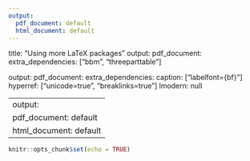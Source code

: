---
output:
  pdf_document: default
  html_document: default
---
title: "Using more LaTeX packages"
output: 
  pdf_document:
    extra_dependencies: ["bbm", "threeparttable"]
    
output: 
  pdf_document:
    extra_dependencies:
      caption: ["labelfont={bf}"]
      hyperref: ["unicode=true", "breaklinks=true"]
      lmodern: null
      
\usepackage[labelfont={bf}]{caption} 
\usepackage[unicode=true, breaklinks=true]{hyperref}
\usepackage{lmodern}
---
output:
  pdf_document: default
  html_document: default
---

```{r setup, include=FALSE}
knitr::opts_chunk$set(echo = TRUE)
```

<title> Optimizing Linear Models of MTCARS dataset<title>

```{r echo=TRUE} 
library(datasets)
data("mtcars")
```
Check the internal structure of dataset

```{r echo=TRUE}
dim(mtcars)
str(mtcars)
head(mtcars)
tail(mtcars)
names(mtcars)
```
Check if there is any missing values in any variable in dataset

```{r echo=TRUE}
sum(is.na(mtcars))
sapply(mtcars, function(x) sum(is.na(x)))
```
Check the descriptive statistics for each variable

```{r echo=TRUE}
quality_data <- function(df=NULL){
  if(is.null(df)) print("Please pass a non-empty data frame")
  summary_table <- do.call(data.frame,
                           list(
                             Min = sapply(df, function(x) min(x, na.rm = TRUE)),
                             Max = sapply(df, function(x) max(x, na.rm = TRUE)),
                             Mean = sapply(df, function(x) mean(x, na.rm = TRUE)),
                             SD = sapply(df, function(x) sd(x, na.rm = TRUE)),
                             Total = apply(df, 2, length),
                             NULLS = sapply(df, function(x) sum(is.na (x))),
                             Unique = sapply(df, function(x) length(unique(x))),
                             dataType = sapply(df, class)
                           ))
  nums <- vapply(summary_table, is.numeric, FUN.VALUE = logical(1))
  summary_table[, nums] <- round(summary_table[, nums], digits = 3)
  return(summary_table)
}
mtcars_quality <- quality_data(mtcars)
mtcars_quality <- cbind(columns = rownames(mtcars_quality), 
                    data.frame(mtcars_quality, row.names = NULL))
View(mtcars_quality)
```

This followed by some Exploratory data analysis

```{r  echo=TRUE}
library(e1071)
library(ggplot2)
library(graphics)
library(lattice)
require(stats)
library(dplyr)

mtcars_ds <- mutate(mtcars, Transmission_Type = factor(am, levels = c(0,1),
            labels = c("Automatic", "Manual")))
mtcars_ds
names(mtcars_ds)
plot(mtcars$mpg)

```

Study the models to check the effect

```{r echo=TRUE}
library(tidyverse)
library(ggpubr)
library(broom)
library(ggfortify)
model_1 <- lm(mpg ~ Transmission_Type, data = mtcars_ds)
summary(model_1)

plot(mtcars_ds$Transmission_Type, mtcars_ds$mpg, col = "green", main= "Variation in MPG with Transmission Type", xlab="Types of Transmission", ylab= "MPG")


confint(model_1)

par(mfrow=c(2,2))
autoplot(model_1)

```

1-Analyzing the Coefficients 
While analyzing the results the linear model shows 
MPG = 17.147 + 7.245 * Transmission_Type, where 0 for automatic and 1 for manual Transmission_Type. Manual transmission found to be 7.245 MPG better than its automatic counterpart.

2-Analyzing the P-values
Both P-values are <0.05, as per null hypothesis the coefficients are equal to zero (which implies that they have no effect on depandant variable). These small P-values confidently reject the null hypothesis and signifies the coefficients statistically. 

3-Confidence Interval
analyzing the confidence interval make us 95% confident that the intercept and transmission type coeffecients does fall within the interval.

4- R-Square Interpretation
The R-squared value is 0.3598, this means 36% of the observed value variation around the regression line can be explained by the model. R-squared gives an idea of the goodness-of-fit of the model. It measures how close the predicted values are to the fitted regression line.

5- Residual Plots & Diagnostics
Residual plots help us to test our linear regression model. Analyzing our linear regression model:
a-Homoscedasticity the observations were found constant around the regression line.
b-For a given value of X, the Y values(or the errors) are normally distributed.

The top left "Residual vs Fitted" plot tells whether linearity assumptions is met and whether the variation of observations around the regression line is constant for all values of X. The straight red line in the plot suggests the first assumption is validated, i.e. the Y-values can be expressed as a linear function of X. With that being said, this does not mean much considering that our explanatory variable is a categorical variable consisting of only 2 factors or groups.
Let’s now test our data for homoscedasticity. A quick glance at our ‘Residuals vs. Fitted’ and ‘Scale-Location’ (bottom-left) plots suggest that the variation of observations around the regression line is not constant for all values of X. Hence, this violates one of our key assumptions for linear regression. We can correct that by performing a multivariate linear regression instead.

Lastly, the ‘Normal Q-Q’ plot gives us an visual idea whether our errors are normally distributed. It plots the quantiles of the standardized residuals versus the theoretical quantiles. A quick visual inspection of the plot shows the data points fitting nicely around the 45-degree diagonal line, which means that our assumption of errors being normally distributed is validated.

MODEL 2:
Now proceed to second model where incorporate other variables into our regression model.
Check another model using weight also as one of the predictor factor.


```{r echo=TRUE}

model_2 <- lm(mpg ~ Transmission_Type + wt , data = mtcars_ds)
summary(model_2)

g2 <- ggplot(mtcars_ds, aes(wt, mpg))
g2 <- g2 + geom_point(aes(color = Transmission_Type), alpha = 0.75, size = 5) + 
  labs(title = "Response of MPG to Vehicle Weight & Transmission Type") +
  labs(x = "Vehicle Weight", y = "Efficiency (MPG)")

g2 <- g2 + geom_abline(intercept = coef(model_2)[1] + coef(model_2)[2] * 0, slope = coef(model_2)[3], size = 2, col = "brown")

g2 <- g2 + geom_abline(intercept = coef(model_2)[1] + coef(model_2)[2] * 1, slope = coef(model_2)[3], size = 1, col = "yellow")

g2
```
1- ANALYZE COEFFCIENTS PLOT
As per analyzing the model 2, the linear model is represented as:MPG = 37.32-0.024AM - 5.352wt, where AM takes the value of 0 (automatic) or 1 (manual).In this model weight is included, as a result the effect of transmission type on MPG is attenuated. The effect of transmission type on MPG is sharply decreased so that AM coefficient changes sign and value from 7.245 in the first model to -0.024 in the second model. This implies that, while holding weight constant, automatic vehicles have a higher MPG rate compared to manual cars. Both transmission type vehicles are 5.352 MPG less efficient for every 1000lb increase in weight. 

2-ANALYZING COEFFICIENTS P-VALUE:
Analyzing the p-values for all 3 coefficients (intercept, AM, weight). For the intercept and weight coefficients, both have very small p-values (<0.05). As a result, the null hypothesis is rejected, which says our coefficients are equal to zero. Our analysis says our coefficients are statistically significant. Which states that changes in the predictor values are related to changes in the response variable. However, p-value for AM coefficient is bigger than 0.05 (0.988). As a result, we fail to reject the null hypothesis, which states that AM independent variable has little to no effect on MPG. This provides a strong evidence that we can omit the AM variable in the model.

3-COEFFICIENTS UNCERTAINITY:
95% confidence interval is also calculated:
```{r echo=TRUE}
  
confint(model_2)

par(mfrow=c(2,2))
autoplot(model_2)

```
All three coefficients found within the intervals as per 95% CI.

4-  ANALYZING R-SQUARED:
The adjusted R-squared is 0.7358, which means 74% of the variation around the regression line can be explained by the model.

5-RESIDUAL PLOTS AND DIAGNOSTICS:
Further test our assumptions for linear regression using residual plots.
The top-left "Residuals vs. Fitted" plot tells us whether our linearity assumption is met and whether the variation of observations around the regression line is constant for all values of X. The red line in the plot has a strong curvature, suggesting a non-linear relationship between the dependent and independent variables. Thus, our first assumption of linearity is violated.

In reference to homoscedasticity, plot shows that at small and large fitted values, residuals have only positive values; in the middle (15-25 MPG) range, however, residuals are at both positive and negative values. This suggests the variation of observation is not constant for all values of X, which would violate our linear regression assumption of homoscedasticity.

Lastly, in regards to our assumption of observed values or residuals being normally distributed, the ‘Normal Q-Q’ plot shows the residual points lining up nicely along the diagonal line. Hence, we can conclude that our errors are normally distributed.

ANOVA/F-statistic
Using the ANOVA method, we can compare different linear models to determine which model is ‘better’ and decide which variable to keep or leave out.


Now the two models will be analyzed statistically

```{r echo=TRUE}
anova(model_1, model_2)
```
Following first linear model plots transmission type and MPG, whereas the second model plots MPG versus transmission type and weight. According to our ANOVA output, the first model has a RSS (residual sum squared) of 720.90 compared to 278.32 for the second model. The null hypothesis states that the RSS between the first and second model is not statistically significantly different, i.e. the models do not significantly differ. The alternate hypothesis states that there is a statistically significant difference between both RSS’s, and as a result the models do differ significantly in that the ‘full’ model (the ‘bigger’ model with more parameters) is significantly better than the ‘reduced’ model. Since the p-value is extremely small (1.867e-07) and less than 0.05, we can say with 95% confidence that model 2 is significantly better than model 1, and that the weight term should definitely be included in the model.


Model 3 will further use interaction of weight with Transmission types
in this model, weight and transmission will be plotted taking their interaction into consideration. Interaction refers to the effect of weight and transmission type on MPG are not independent of each other which means that the effect of weight on MPG depends on the value of transmission type, and vice-versa.
```{r echo=TRUE}
model_3 <- lm(mpg ~ Transmission_Type * wt, mtcars_ds)
summary(model_3)
```

1- ANALYZING THE COEFFICIENTS PLOT:
While analyzing the linear model results, it was found as MPG = 31.416 + 14.878AM - 5.298AM*wt, where AM takes the value of 0 (automatic) or 1 (manual).
While studying the linear model equation, a vehicle of manual transmission type starts off 14.878 MPG better than an automatic vehicle, at weight zero pounds. In real world it does not make sense since no car weights zero pounds. Analyzing the two slopes, an automatic vehicle is 3.786 MPG less efficient for every 1000lb increase in car weight, compared to 9.084 (3.786 + 5.298) for manual. By weight = 3000 lb, an automatic vehicle is already more MPG efficient, holding weight constant. One can conclude that a manual vehicle has a better MPG at lower weights (<2,750 lb), while the reverse is true for heavier (>2,750 lb) cars.

Another interesting observation is the MPG data we have available for both transmission types. A quick glance at the plot shows that the data points for a manual transmission type are concentrated at the lower weights, roughly 1.0-3.5 [1000] pounds. Contrast that with the automatic type, where the weight range ranges from 2.5-5.5 [1000] pounds.

2- ANALYZING THE Coefficients P-value
Let’s now look at the p-values for all 4 coefficients. All the p-values are extremely small (<0.05). Hence, we reject the null hypothesis that states our coefficients are equal to zero, and we conclude that these coefficients are statistically significant and should be included in our linear model because they impact the dependent variable.


Show graphical representation for this model

```{r echo=TRUE}
g3 <- ggplot(mtcars_ds, aes(wt, mpg))
g3 <- g3 + geom_point(aes(color = Transmission_Type), alpha = 0.75, size = 4) + labs(title = "MPG Response to Vehicle weight & Transmission Type") + 
  labs(x = "Vehicle Weight", y = "Efficiency (MPG)")
g3 <- g3 + geom_abline(intercept = coef(model_3)[1] + coef(model_3)[2] * 0, slope = coef(model_3)[3] + coef(model_3)[4] * 0, size = 2, col = "brown")
g3 <- g3 + geom_abline(intercept = coef(model_3)[1] + coef(model_3)[2] * 1, slope = coef(model_3)[3] + 
coef(model_3)[4] *1, size =2, col = "yellow")
g3
```
Now further analyze the confidence interval 

```{r echo=TRUE}

confint(model_3)
```
While analyzing the 95% confidence interval we are 95% confident that the 4 coefficients fall within the intervals as per model stated above. 

4-ANALYZING THE R-SQUARED:
The adjusted R-squared value is 0.8151, which means that 82% of the variation around the regression line can be explained by the model.

5-ANALYZE RESIDUAL PLOTS & DIAGNOSTICS:
For testing our assumptions for linear regression, use residual plots

```{r echo=TRUE}
par(mfrow = c(2 , 2))
autoplot(model_3)
```
While analyzing the 4 diagnostic plots, top-left "Residual vs. Fitted" plot tells whether our linearity assumption is met and whether the variation of observation around the regression line is constant for all values of X. The red line in the plot is mainly flat and does not have as strong a curvature like in model 2. While considering homoscedasticity, the variation finds constant across range of X values. Finally, the "Normal Q-Q plot" shows the residuals fitting nicely along the diagonal line for the most part.

Now analyze the two models using ANOVA/F-statistic. to compare different linear models analyzing the superior model and to decide which variable to stick to and which one to leave out. Now compare the Model-2 and Model-3.

```{r echo=TRUE}
anova(model_2, model_3)
```

While analyzing our ANOVA output, the third model has a RSS of 188.01 compared to 278.32 for the second model. The null hypothesis states that the RSS between the second and third model is not statistically significantly different, i.e. the models do not significantly differ. The alternate hypothesis states that there is a statistically significant difference between both RSS’s. The p-value obtained is small (0.001) and less than 0.05, so we reject the null hypothesis and conclude that model 3 (which takes interaction into account) is superior to model 2


Model 4 for further analysis
In addition to transmission type and weight, MPG has also an effect of displacement and a number of cylinders a vehicle has. 

```{r echo=TRUE}
model_4 <- lm(mpg ~ Transmission_Type + disp + wt + factor(cyl), mtcars_ds)
summary(model_4)
```

Analyzing the linear model results, it is represented as: MPG = 33.816 + 0.141AM + 0.002disp - 3.249wt - 4.305*cyl(6) - 6.318*cyl(8). An automatic vehicle with 4 number of cylinders will have an intercept of 33.816; an automatic vehicle with 6 cylinders will have an intercept of 29.511 (33.816 - 4.305); a manual vehicle with 8 cylinders will have an intercept of 27.639 (33.816 + 0.141 - 6.318); and so on. In this model, transmission type and displacement have little to no impact on MPG based on their high p-values. Instead, weight and the number of cylinders play a much bigger role.

Another interesting thing to note is the adjusted R-squared value of 0.8064, compared to 0.8151 for the much less complicated model 3. However, a high R-squared can be misleading, and one needs to study a linear model’s diagnostic/residual plots to determine how well the fitted line really predicts the data. Let’s look at the ‘Residuals vs Fitted’ plot.


For residual diagnostic analysis:

```{r echo=TRUE}
par(mfrow = c(2, 2))
autoplot(model_4)

```
The top-left ‘Residuals vs. Fitted’ plot shows a constant variance for the entire range of X. Lastly, let’s compare models 3 and 4.

Now analyze the two models

```{r echo=TRUE}
anova(model_3, model_4)
```
The more complicated model 4 has a slightly smaller RSS (182.87 vs. 188.01 for model 3); however, the p-value of 0.6975 is much bigger than our set alpha of 0.05. Hence, we fail to reject the null hypothesis and conclude that model 4 is not superior to model 3.